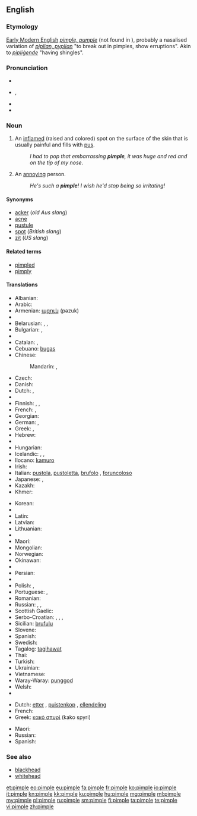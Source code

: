 ==English==

===Etymology===
[[w:Early Modern English|Early Modern English]] ''[[pimple#Middle English|pimple, pumple]]'' (not found in {{enm}}), probably a nasalised variation of {{etyl|ang}} ''[[piplian#Old Neglish|piplian, pyplian]]'' "to break out in pimples, show erruptions". Akin to {{ang}} ''[[pipligende#Old English|pipliġende]]'' "having shingles".

===Pronunciation===
* {{IPAchar|pĭm'p(ə)l}}
* {{IPA|/ˈpɪmp(ə)l/}}, {{X-SAMPA|/"pImp(@)l/}}
* {{audio|En-us-pimple.ogg|Audio (US)}}
* {{rhymes|ɪmpəl}}

===Noun===
{{wikipedia}}
{{en-noun}}

# An [[inflame]]d (raised and colored) spot on the surface of the skin that is usually painful and fills with [[pus]].
#: ''I had to pop that embarrassing '''pimple''', it was huge and red and on the tip of my nose''.
# {{slang}} An [[annoying]] person.
#: ''He's such a '''pimple'''! I wish he'd stop being so irritating!''

====Synonyms====
* [[acker]] (''old Aus slang'')
* [[acne]]
* [[pustule]]
* [[spot]] (''British slang'')
* [[zit]] (''US slang'')

====Related terms====
* [[pimpled]]
* [[pimply]]

====Translations====
{{trans-top|inflamed spot on the surface of the skin}}
* Albanian: {{t-|sq|puçërr}}
* Arabic: {{t-|ar|بثرة|f|tr=báṯra}}
* Armenian: [[պզուկ]] (pəzuk)
* {{trreq|eu}}
* Belarusian: {{t|be|прышч|m|tr=pryšč|sc=Cyrl}}, {{t|be|вугар|m|tr=vúhar|sc=Cyrl}}, {{t|be|вугор|m|tr=vuhór|sc=Cyrl}}
* Bulgarian: {{t+|bg|пъпка|f|tr=pǎ̀pka}}, {{t-|bg|пъпчица|f|tr=pǎpčica}}
* {{trreq|Burmese}}
* Catalan: {{t-|ca|bua|f}},  {{t-|ca|buba|f}}
* Cebuano: [[bugas]]
* Chinese:
*: Mandarin: {{t|cmn|疙瘩|tr=gēda|sc=Hani}},  {{t|cmn|丘疹|tr=qiūzhěn|sc=Hani}}
* Czech: {{t-|cs|uher|m}}
* Danish: {{t-|da|filipens}}
* Dutch: {{t+|nl|puist|f}}, {{t-|nl|pukkel}}
* {{trreq|eo}}
* Finnish: {{t+|fi|näppy}}, {{t+|fi|finni}},  {{t-|fi|märkänäppylä}}
* French: {{t+|fr|bouton|m}}, {{t+|fr|pustule|f}}
* Georgian: {{t-|ka|მუწუკი|tr=muts‘uki|sc=Geor}}
* German: {{t+|de|Pickel|m}}, {{t-|de|Oas|n}} {{qualifier|Bavaria}}
* Greek: {{t+|el|σπυρί|n|tr=spyri}}, {{t+|el|σπυράκι|n|tr=spyráki}}
* Hebrew: {{t-|he|פצעון}}
* {{trreq|hi}}
* Hungarian: {{t+|hu|pattanás}}
* Icelandic: {{t-|is|nabbi|m}}, {{t-|is|bóla|f}}, {{t+|is|graftarbóla|f}}
* Ilocano: [[kamuro]]
* Irish: {{t-|ga|goirín|m}}
* Italian: [[pustola]], [[pustoletta]], [[brufolo]] {{m}}, [[foruncoloso]] {{m}}
* Japanese: {{t-|ja|面皰|tr=にきび, níkibi}},  {{t-|ja|丘疹|tr=きゅうしん, kyūshin}}
* Kazakh: {{t|kk|безеу|tr=bezew|sc=Cyrl}}
* Khmer: {{t|km|មុន|tr=mŭn|sc=Khmr}}
{{trans-mid}}
* Korean: {{t+|ko|여드름|tr=yeodeureum|sc=Hang}}
* {{trreq|Lao}}
* Latin: {{t-|la|pustula|f}}
* Latvian: {{t-|lv|pūte|f}}
* Lithuanian: {{t-|lt|spuogas|m}}
* {{trreq|mt}}
* Maori: {{t-|mi|kiritona}}
* Mongolian: {{t-|mn|батга|tr=batga|sc=Cyrl}}
* Norwegian: {{t+|no|kvise|c}}
* Okinawan: {{tø|ryu|にくん|tr=nikuN}}
* {{trreq|ang}}
* Persian: {{t+|fa|جوش}}
* {{trreq|Pitjantjatjara}}
* Polish: {{t-|pl|pryszcz|m}}, {{t|pl|krosta|f}}
* Portuguese: {{t+|pt|borbulha|f}}, {{t+|pt|espinha|f}}
* Romanian: {{t-|ro|coș}}
* Russian: {{t+|ru|прыщ|m|tr=pryšč}}, {{t+|ru|прыщик|m|tr=prýščik}}, {{t+|ru|угорь|m|tr=úgorʹ}}
* Scottish Gaelic: {{t-|gd|pluc|m}}
* Serbo-Croatian: {{t-|sh|бубуљица|f|sc=Cyrl}}, {{t-|sh|bubuljica|f}}, {{t-|sh|пришт|m}}, {{t-|sh|prišt|m}}
* Sicilian: [[brufulu]] {{m}}
* Slovene: {{t|sl|pustula|f}}
* Spanish: {{t-|es|espinilla|f}}
* Swedish: {{t+|sv|finne|c}}
* Tagalog: [[tagihawat]]
* Thai: {{t-|th|สิว|tr=sĭw}}
* Turkish: {{t+|tr|sivilce}}
* Ukrainian: {{t|uk|прищ|m|tr=pryšč|sc=Cyrl}}
* Vietnamese: {{t-|vi|mụn nhọt}}
* Waray-Waray: [[punggod]]
* Welsh: {{t-|cy|tosyn|m}}
* {{trreq|yi}}
{{trans-bottom}}

{{trans-top|annoying person}}
* Dutch: [[etter]] {{m}}, [[puistenkop]] {{m}}, [[ellendeling]] {{m}}
* French: {{t+|fr|casse-couilles|m}}
* Greek: [[κακό σπυρί]] (kako spyri) {{n}}
{{trans-mid}}
* Maori: {{t-|mi|pōrearea}}
* Russian: {{t+|ru|негодяй|m|tr=negodjáj}}
* Spanish: {{t+|es|pendejo|m}}
{{trans-bottom}}

===See also===
* [[blackhead]]
* [[whitehead]]

[[et:pimple]]
[[eo:pimple]]
[[eu:pimple]]
[[fa:pimple]]
[[fr:pimple]]
[[ko:pimple]]
[[io:pimple]]
[[it:pimple]]
[[kn:pimple]]
[[kk:pimple]]
[[ku:pimple]]
[[hu:pimple]]
[[mg:pimple]]
[[ml:pimple]]
[[my:pimple]]
[[pl:pimple]]
[[ru:pimple]]
[[sm:pimple]]
[[fi:pimple]]
[[ta:pimple]]
[[te:pimple]]
[[vi:pimple]]
[[zh:pimple]]